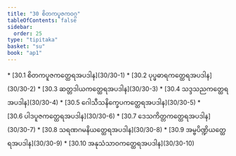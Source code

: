 ```yaml
---
title: "30 စိတကပူဇကဝဂ္ဂ"
tableOfContents: false
sidebar:
  order: 25
type: "tipitaka"
basket: "su"
book: "ap1"
---
```



<DynamicBreadcrumb />



<TableOfContents book="ap1" section="30">
* [30.1 စိတကပူဇကတ္ထေရအပဒါန](30/30-1)
* [30.2 ပုပ္ဖဓာရကတ္ထေရအပဒါန](30/30-2)
* [30.3 ဆတ္တဒါယကတ္ထေရအပဒါန](30/30-3)
* [30.4 သဒ္ဒသညကတ္ထေရအပဒါန](30/30-4)
* [30.5 ဂေါသီသနိက္ခေပကတ္ထေရအပဒါန](30/30-5)
* [30.6 ပါဒပူဇကတ္ထေရအပဒါန](30/30-6)
* [30.7 ဒေသကိတ္တကတ္ထေရအပဒါန](30/30-7)
* [30.8 သရဏဂမနိယတ္ထေရအပဒါန](30/30-8)
* [30.9 အမ္ဗပိဏ္ဍိယတ္ထေရအပဒါန](30/30-9)
* [30.10 အနုသံသာဝကတ္ထေရအပဒါန](30/30-10)
</TableOfContents>